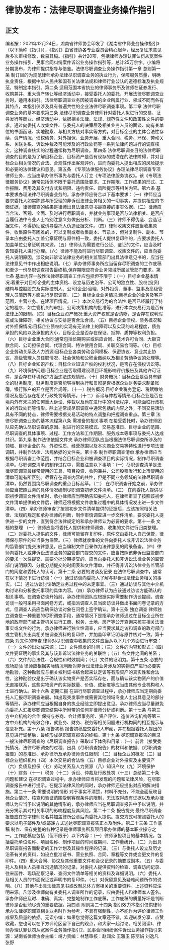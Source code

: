 # 律协发布：法律尽职调查业务操作指引
## 正文
编者按：2021年12月24日，湖南省律师协会印发了《湖南省律师业务操作指引》（以下简称《指引》），《指引》由省律协各专业委员会精心起草，经反复征求意见后多次审核修改，数易其稿。《指引》共计20项，包括律师办理认罪认罚从宽案件业务操作指引、民事合同纠纷案件诉讼业务操作指引等，总计25万余字。小编将分期发布，为律师提供指导与借鉴。法律尽职调查业务操作指引第一章  总则第一条  制订目的为规范律师承办法律尽职调查业务的执业行为，保障服务质量，明确执业责任，根据中华人民共和国有关法律法规和律师行业公认的道德标准及执业规范，特制定本指引。第二条  适用范围本省执业的律师事务所及律师在证券发行、收购兼并、重大资产转让等经济活动中，接受委托人的委托，开展法律尽职调查业务时，适用本指引。法律尽职调查业务因被调查的企业所属行业、领域不同而各有其特点，本指引仅涉及具有普遍共性的企业法律尽职调查事项。第二章  法律尽职调查业务的基本要求第三条  法律尽职调查业务律师针对委托人拟进行的交易、证券发行等商业、经济活动中，依据相关法律、法规、规范性文件和政策性文件的要求，通过向委托人收集文件、与委托人的决策层及相关业务人员的面谈、向有关单位的书面函证、实地勘察、与相关方核对事实等方式，对目标企业的主体合法性存续、资产情况、债权债务、对外担保、业务开展、重大合同、税务、环保、劳动关系、关联关系、诉讼仲裁及可能涉及的行政处罚等一系列法律问题进行的调查核实，这种调查核实的过程通常称为尽职调查。第四条  法律尽职调查目的法律尽职调查的目的是为了解目标企业、目标资产是否有现存的或潜在的法律障碍，并对目标企业相关情况的合法、合规性作出客观评价，进而向委托人提出相应的风险提示和必要的法律建议和意见。第五条 《专项法律服务协议》办理法律尽职调查专项律师业务，应当由承办律所事先与委托人订立《专项法律服务协议》。该《专项法律服务协议》通常包括但不限于委托范围及要求、工作期限、工作成果的形式、工作报酬、费用及其支付方式和期限、违约责任、风险提示等相关内容。第六条  基本要求办理法律尽职调查业务的，承办律师应符合以下基本要求：（一）律师应当要求委托人如实陈述与所受理的非诉讼法律业务相关的一切事实，并提供相应的书面证据，律师调查的结果是律师出具法律意见书最直接的事实依据。（二）律师应当合法、客观、全面、及时进行尽职调查，并就业务事项是否与法律相关、是否应当履行法律专业人士特别注意义务做出分析、判断。（三）律师不得伪造、变造证据文件，不得协助或诱导委托人伪造证据文件。（四）律师收集文件应当收集原件，收集原件有困难的，可以复制或者收集副本、节录本，但对复制件、副本、节录本应由委托人加盖公章证明与原件相一致，委托人提供复印件的，应要求委托人加盖单位公章证明其来源。（五）律师认为需要进行公证、鉴证的文件，应当及时告知委托人进行办理。（六）律师不能及时进行尽职调查、收集文件的，应当向委托人说明原因，涉及向非诉讼法律业务的相关监管部门出具法律意见书的，应当在法律意见书中作出相应说明。（七）承办律师事务所应当留存尽职调查的工作底稿和至少一份尽职调查报告最终稿,保存期限应符合业务领域所属监管部门要求。第七条  基本内容一般性法律尽职调查工作应包括但不限于：（一）目标企业基本情况:着重于对目标企业的主体资格、设立与历史沿革、公司的独立性、股权(投资)结构与控股股东及实际控制人、公司(企业)治理、对外投资、董事、监事及高级管理人员简历等方面进行尽职调查。（二）目标企业业务情况:目标企业的业务及客户范围，主营业务、在建项目情况。（三）本次交易行为的合法性:是否已经履行了特定的程序，如主管机关的审批、公司决策机构的批准等，进行本次交易行为是否有法律上的限制。（四）目标企业资产概况:重大资产权属是否清晰，是否存在权利瑕疵或法律障碍，相关协议与安排是否合法合规。（五）目标企业债权、债务概况和对外担保情况:目标企业债权的实现有无法律上的障碍以及实现的难易程度，债务承担的风险以及承担的大小，目标企业是否存在保证、抵押、质押等权利负担。（六）目标企业重大合同:通常包括长期购买或供应合同、技术许可合同、大额贷款合同、公司担保合同、代理合同、特许使用合同、关联交易合同等。（七）目标企业劳动关系及人力资源:目标企业各类劳动合同模板、保密协议、竞业禁止协议、高级管理人员任职情况、社会保险和公积金缴纳以及相关劳动争议的处理等。（八）目标企业知识产权：目标企业知识产权的权利状况，是否存在侵权诉讼等。（九）环境保护问题:目标企业是否取得建设项目环境影响评价报告及其他许可证件，是否存在环境保护方面违法违规情形。（十）财务概况：目标企业是否具有健全的财务制度，财务制度是否能够得到执行和贯彻是否根据企业财务要求制备账簿，银行账户的开立是否合规等。（十一）税务概况:目标企业税务登记、税赋缴纳情况及是否存在相关行政处罚等情形。（十二）诉讼与仲裁等情形:目标企业是否在境内外有未决的任何重大诉讼、仲裁以及尚在进行中的司法程序、可能面临行政机关的行政处罚等情形。除上述常规尽职调查中通常包括的内容之外，不同交易活动具有不同的特点，律师需要根据交易活动的特点调整和把握调查重点。第三章  法律尽职调查业务的基本流程第八条  需准备的相关事项 在接受委托时，承办律师团队应先确认尽职调查的原因、拟进行的交易模式、交易基准日、目标企业的范围、尽职调查的具体事项、过程、工作方法和工作期限、服务成本等事项与委托人达成共识。第九条  制作法律依据文件夹 承办律师团队应当根据法律尽职调查所涉及的领域、目标企业的内、外资性质、经营范围以及本次商业交易等特性进行专项法律调研，并制作法律、法规依据的文件夹。第十条  制作尽职调查清单 承办律师应当根据尽职调查工作范围，并结合目标企业和被调查项目的实际情况，制作尽职调查清单。尽职调查清单的制作过程中，需要注意以下事项：（一）尽职调查清单是法律尽职调查最经常使用的工具，项目投资、收购兼并、公司股票发行和上市使用的清单可能有所区别。尽管存在调查内容的共性，但是不同业务领域的法律尽职调查清单，仍然要围绕尽职调查的重点目标起草。（二） 在尽职调查开始之前，承办律师应当按照业务的具体情况编制尽职调查初步文件清单。（三） 在向委托人提供尽职初步调查文件清单时，承办律师应当明确告知委托人，在律师审查了按照该初步文件清单提供的文件后，律师还将根据文件收集过程中的具体情况发出进一步文件清单。（四）承办律师审查了按照初步文件清单提供的证据后，应该按照相关法律、法规的规定和承办律师的判断，制作审慎调查进一步文件清单，要求委托人提供进一步的文件，直到符合法律规定的和承办律师认为必要的要求。第十一条  文档的整理 （一）律师应当将委托人提供和律师调查、收集的文件进行归类整理。（二）对委托人提供的文件，律师可能留存复印件，原件交由委托人自己保管，律师保存原件的应当妥为保管。（三）律师就收集的文件向委托人或非诉讼法律业务的监管部门提交法律意见，应当编制文件目录作为法律意见的附录备查。（四）律师向委托人或非诉讼法律业务的监管部门提交的文件，应当按照该非诉讼监管部门的要求一次性提交，需要分批分期提交的，应当向委托人和非诉讼法律业务的监管部门说明原因、分批分期提交的时间表和文件清单，并征得非诉讼法律业务监管部门的同意和委托人的认可。第十二条  必要的访谈及记录 在法律尽职调查中，通常在以下情况下进行访谈：（一）通过访谈向委托人了解与非诉讼法律业务相关的事实。（二）通过访谈讨论确定业务过程中的未定事宜。（三）通过访谈与其他中介机构讨论和分析委托事项的具体内容。（四）承办律师认为应该通过访谈方能确认的相关事项。在调查访谈开始前，承办律师团队应根据实际需要制作访谈提纲。调查访谈一般可采用书面问卷方式，或指派调查人员当面访谈并做出书面问卷记录的方式，但调查人员应当确保访谈对象在问卷上签字确认。第十三条  独立调查 律师独立调查是一种重要的尽职调查手段，通常情况下是指承办律师通过在目标企业所在地的政府部门或主管机关进行工商、税务、土地、房产等公开查询来核实相关法律事实或文件的行为。承办律师进行独立性调查，应当要求其走访和调查的政府部门或主管机关出具相关被调查资料的复印件，并加盖印章证明与原件核对一致。第十四条  对文件的审查 律师对尽职调查中收集的文件应当从以下几个方面进行审查： （一）文件的出处或来源；（二）文件颁发的时间；（三）文件的内容和形式；（四）文件要证明的事实及其与该非诉讼法律业务的关联性；（五）各文件之间的关系；（六）文件的合法性、合规性和时效期间；（七）文件的证明力。第十五条  必要的现场勘验 律师应根据实际情况判断对非诉讼法律业务涉及的实物资产进行必要实地勘验，这种勘验应与相关权利证书结合起来认定该等有形资产的真实性和合法性，这种勘验仅是出于确认该实物资产是否实际存在，而与确认该实物资产的价值无直接联系，这些实物资产的实际数量、价值、成新度等应当由其他专业机构和人士进行确认。第十六条  定期汇报 在进行尽职调查过程中，承办律师应当定期向委托人汇报尽职调查进展。如出现突发事件或需要其他领域专业人士出具意见的部分等情形，承办律师应当根据自身的执业经验立即提出意见。承办律师应当尽量避免向委托人汇报尽职调查结果中所附带的任何非律师分析或判断。第十七条  与第三方中介机构的合作 保持与券商、会计师事务所、资产评估、造价咨询机构等第三方中介机构的有效合作，就业务、财务、税务等相关问题进行机构间的相互提示与信息补充。第十八条  报告初稿 报告初稿应交委托人审阅，并在根据委托人提出的意见进行调整后，最终形成尽职调查报告的终稿。第十九条  尽职调查报告的目录 一般法律尽职调查的《尽职调查报告》采取以下体例和目录：（一）前言（接受委托情况、法律尽职调查的过程、出具《尽职调查报告》的材料和依据、《尽职调查报告》的基准日、承办律所及承办律师责任限制）（二）目标企业的概况（三）目标企业组织机构（四）本次交易的合法性（五）目标企业对外投资及主要资产（六）负债及担保（七）劳动关系及人力资源（八）知识产权（九）环境保护（十）财务（十一）税务（十二）诉讼、仲裁及行政处罚（十三）总结第二十条  问题和建议 在尽职调查过程中，承办律师应当将发现的问题和法律风险，在尽职调查报告中进行提示。在提示法律风险的同时，承办律师还应提出对应的解决措施。第二十一条  需要说明的情形 对于事实不清楚，材料不充分，不能全面反映目标企业情况、核查和验证范围受到客观条件的限制，无法取得应有证据以及承办律师认为应当予以说明的其他情形的，承办律师应当在尽职调查报告中予以说明，并充分揭示其对相关事项的影响程度及其风险。第二十二条  报告提交 最终尽职调查报告应在签字律师签名并加盖律所公章后向委托人提供。提交方式可按照委托人的要求以电子邮件及/或邮递方式送达尽职调查报告正本及附件。第二十三条  工作底稿 制作、保存完整的各种记录是律师事务所及项目承办律师的基本职业操守之一。工作底稿应包括（但不限于）以下内容：（一）律师承担项目的基本情况，包括委托单位名称、项目名称、制作项目的时间或期间、工作量统计。（二）为出具尽职调查报告而制定的工作计划及其操作程序的记录。（三）与委托人设立及历史沿革有关的资料，如设立批准证书、营业执照、合同、章程等文件或变更文件的复印件。（四）重大合同、协议及其他重要文件和会议记录的摘要或副本。（五）与委托人及相关人员相互沟通情况的记录，对委托人提供资料的检查、调查访问记录、往来函件、现场勘察记录、查阅文件清单等相关的资料及详细说明。（六）委托人及相关人员的书面保证或声明书的复印件。（七）对保留意见及疑难问题所作的说明。（八）其他与出具法律意见书或改制总体方案相关的重要资料。上述资料应注明来源。凡涉及律师向有关委托人调查所作的记录，应由委托人和律师本人签名。承办律师应及时、准确、真实、完整地制作工作底稿，工作底稿的质量好坏是判断律师是否勤勉尽责的重要依据。第四章  附则第二十四条  指引效力本指引仅供律师承办法律尽职调查相关业务时作为参考，不具有强制性，亦不能作为评价律师工作成果及质量的依据。无讼小编：如果您觉得这篇文章还不错，欢迎转发分享、点赞收藏，您也可以在下方评论区留下自己的观点，和大家一起讨论。相关阅读1、律师办理认罪认罚从宽案件业务操作指引2、民事合同纠纷案件诉讼业务操作指引来源：湖南省律师协会主编：靖力责编：林慧审核：赵润众 王雅玉 陈丽娟 刘逸凡 张野